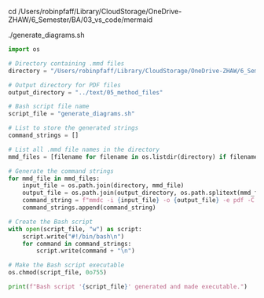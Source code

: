 

cd /Users/robinpfaff/Library/CloudStorage/OneDrive-ZHAW/6_Semester/BA/03_vs_code/mermaid

./generate_diagrams.sh

```python
import os

# Directory containing .mmd files
directory = "/Users/robinpfaff/Library/CloudStorage/OneDrive-ZHAW/6_Semester/BA/03_vs_code/mermaid"

# Output directory for PDF files
output_directory = "../text/05_method_files"

# Bash script file name
script_file = "generate_diagrams.sh"

# List to store the generated strings
command_strings = []

# List all .mmd file names in the directory
mmd_files = [filename for filename in os.listdir(directory) if filename.endswith(".mmd")]

# Generate the command strings
for mmd_file in mmd_files:
    input_file = os.path.join(directory, mmd_file)
    output_file = os.path.join(output_directory, os.path.splitext(mmd_file)[0] + ".pdf")  # Use the output directory
    command_string = f"mmdc -i {input_file} -o {output_file} -e pdf -C my.css -f"
    command_strings.append(command_string)

# Create the Bash script
with open(script_file, "w") as script:
    script.write("#!/bin/bash\n")
    for command in command_strings:
        script.write(command + "\n")

# Make the Bash script executable
os.chmod(script_file, 0o755)

print(f"Bash script '{script_file}' generated and made executable.")


```